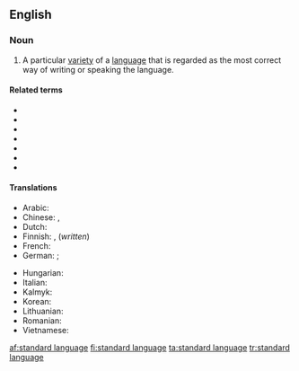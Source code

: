 ==English==
{{wikipedia}}

===Noun===
{{en-noun|head=[[standard]] [[language]]}}

# A particular [[variety]] of a [[language]] that is regarded as the most correct way of writing or speaking the language.

====Related terms====
* {{l|en|Modern Standard Arabic}}
* {{l|en|Standard English}}
* {{l|en|Standard French}}
* {{l|en|Standard German}}
* {{l|en|Standard Mandarin}}
* {{l|en|Standard Portuguese}}
* {{l|en|Standard Spanish}}

====Translations====
{{trans-top|variety of language regarded as most correct}}
* Arabic: {{t+|ar|معيرة لغة|f|tr=muʿīra luḡa}}
* Chinese: {{t+|zmn|标准语言}}, {{t+|zmn|標準語言}}
* Dutch: {{t+|nl|standaardtaal}}
* Finnish: {{t+|fi|yleiskieli}}, {{t+|fi|kirjakieli}} (''written'')
* French: {{t|fr|langue standard|f}}
* German: {{t+|de|Ausbausprache|f}}; {{t+|de|Schriftsprache|f}} {{gloss|written}}
{{trans-mid}}
* Hungarian: {{t|hu|sztenderd nyelvváltozat}}
* Italian: {{t|it|lingua standard|f}}
* Kalmyk: {{t|xal|бәрмҗ келн}}
* Korean: {{t+|ko|표준어|sc=Kore}}
* Lithuanian: {{t|lt|bendrinė kalba|f}}
* Romanian: {{t|ro|limbă standard}}
* Vietnamese: {{t|vi|tiếng chuẩn}}
{{trans-bottom}}

[[af:standard language]]
[[fi:standard language]]
[[ta:standard language]]
[[tr:standard language]]